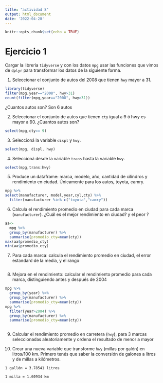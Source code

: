 ```yaml
---
title: "actividad 8"
output: html_document
date: '2022-04-20'
---
```


```r
knitr::opts_chunk$set(echo = TRUE)
```

# Ejercicio 1
Cargar la librería `tidyverse` y con los datos `mpg` usar las funciones que vimos de `dplyr` para  transformar los datos de la siguiente forma. 

1. Seleccionar el conjunto de autos del 2008 que tienen `hwy` mayor a 31.

```r
library(tidyverse)
filter(mpg,year=="2008", hwy>31)
count(filter(mpg,year=="2008", hwy>31))
```


¿Cuantos autos son?
Son 6 autos

2. Seleccionar el conjunto de autos que tienen `cty` igual a 9 ó hwy es mayor a 90. ¿Cuantos autos son? 

```r
select(mpg,cty== 9)

```


3. Seleccioná la variable `displ` y `hwy`.

```r
select(mpg, displ, hwy)
```


4. Seleccioná desde la variable `trans` hasta la variable `hwy`.

```r
select(mpg,trans:hwy)
```


5. Produce un dataframe: marca, modelo, año, cantidad de cilindros y rendimiento en ciudad. Únicamente para los autos, toyota, camry.

```r
mpg %>% 
select(manufacturer, model,year,cyl,cty) %>% 
  filter(manufacturer %in% c("toyota","camry"))
```


6. Calcula el rendimiento promedio en ciudad para cada marca (`manufacturer`). ¿Cuál es el mejor rendimiento en ciudad? y el peor ?  
```r
aa<-
  mpg %>% 
  group_by(manufacturer) %>% 
  summarise(promedio_cty=mean(cty))
max(aa$promedio_cty)
min(aa$promedio_cty)

```



7. Para cada marca: calcula el rendimiento promedio en ciudad, el error estandard de la media, y el rango

```r
 
```



8. Mejora en el rendimiento: calcular el rendimiento promedio para cada marca, distinguiendo antes y después de 2004
```r
mpg %>% 
  group_by(year) %>% 
  group_by(manufacturer) %>% 
  summarise(promedio_cty=mean(cty))
mpg %>% 
  filter(year>2004) %>% 
  group_by(manufacturer) %>% 
  summarise(promedio_cty=mean(cty))
  

```



9. Calcular el rendimiento promedio en carretera (`hwy`), para 3 marcas seleccionadas aleatoriamente y ordena el resultado de menor a mayor


10. Crear una nueva variable que transforme  `hwy` (millas por galón) en litros/100 km.
Primero tenés que saber la conversión de galones a litros y de millas a kilómetros.

`1 gallón = 3.78541 litros`

`1 milla = 1.60934 km`